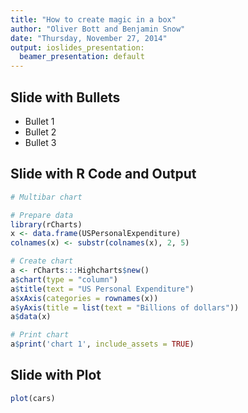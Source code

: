 ```yaml
---
title: "How to create magic in a box"
author: "Oliver Bott and Benjamin Snow"
date: "Thursday, November 27, 2014"
output: ioslides_presentation:
  beamer_presentation: default
---
```


## Slide with Bullets

- Bullet 1
- Bullet 2
- Bullet 3

## Slide with R Code and Output

```r
# Multibar chart

# Prepare data
library(rCharts)
x <- data.frame(USPersonalExpenditure)
colnames(x) <- substr(colnames(x), 2, 5)

# Create chart
a <- rCharts:::Highcharts$new()
a$chart(type = "column")
a$title(text = "US Personal Expenditure")
a$xAxis(categories = rownames(x))
a$yAxis(title = list(text = "Billions of dollars"))
a$data(x)

# Print chart
a$print('chart 1', include_assets = TRUE)
```

## Slide with Plot

```r
plot(cars)
```


